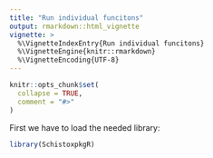 ```yaml
---
title: "Run individual funcitons"
output: rmarkdown::html_vignette
vignette: >
  %\VignetteIndexEntry{Run individual funcitons}
  %\VignetteEngine{knitr::rmarkdown}
  %\VignetteEncoding{UTF-8}
---
```


```r
knitr::opts_chunk$set(
  collapse = TRUE,
  comment = "#>"
)
```
First we have to load the needed library:
```r
library(SchistoxpkgR)
```
